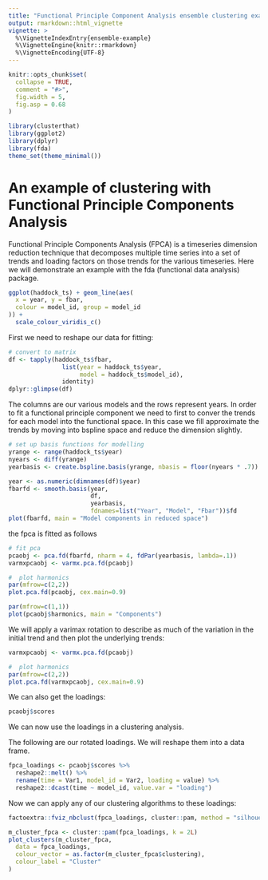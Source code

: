 ```yaml
---
title: "Functional Principle Component Analysis ensemble clustering example"
output: rmarkdown::html_vignette
vignette: >
  %\VignetteIndexEntry{ensemble-example}
  %\VignetteEngine{knitr::rmarkdown}
  %\VignetteEncoding{UTF-8}
---
```


```r
knitr::opts_chunk$set(
  collapse = TRUE,
  comment = "#>",
  fig.width = 5,
  fig.asp = 0.68
)
```

```r
library(clusterthat)
library(ggplot2)
library(dplyr)
library(fda)
theme_set(theme_minimal())
```

# An example of clustering with Functional Principle Components Analysis

Functional Principle Components Analysis (FPCA) is a timeseries dimension reduction technique that decomposes multiple time series into a set of trends and loading factors on those trends for the various timeseries. Here we will demonstrate an example with the fda (functional data analysis) package.

```r
ggplot(haddock_ts) + geom_line(aes(
  x = year, y = fbar,
  colour = model_id, group = model_id
)) +
  scale_colour_viridis_c()
```

First we need to reshape our data for fitting:

```r
# convert to matrix
df <- tapply(haddock_ts$fbar, 
               list(year = haddock_ts$year, 
                    model = haddock_ts$model_id),
               identity)
dplyr::glimpse(df)
```

The columns are our various models and the rows represent years.  In order to fit a functional principle component we need to first to conver the trends for each model into the functional space.  In this case we fill approximate the trends by moving into bspline space and reduce the dimension slightly.

```r
# set up basis functions for modelling
yrange <- range(haddock_ts$year)
nyears <- diff(yrange)
yearbasis <- create.bspline.basis(yrange, nbasis = floor(nyears * .7))

year <- as.numeric(dimnames(df)$year)
fbarfd <- smooth.basis(year, 
                       df,
                       yearbasis, 
                       fdnames=list("Year", "Model", "Fbar"))$fd
plot(fbarfd, main = "Model components in reduced space")
```


the fpca is fitted as follows

```r
# fit pca
pcaobj <- pca.fd(fbarfd, nharm = 4, fdPar(yearbasis, lambda=.1))
varmxpcaobj <- varmx.pca.fd(pcaobj)

#  plot harmonics
par(mfrow=c(2,2))
plot.pca.fd(pcaobj, cex.main=0.9)

par(mfrow=c(1,1))
plot(pcaobj$harmonics, main = "Components")
```

We will apply a varimax rotation to describe as much of the variation in the initial trend and then plot the underlying trends:

```r
varmxpcaobj <- varmx.pca.fd(pcaobj)

#  plot harmonics
par(mfrow=c(2,2))
plot.pca.fd(varmxpcaobj, cex.main=0.9)
```

We can also get the loadings:

```r
pcaobj$scores
```

We can now use the loadings in a clustering analysis.

The following are our rotated loadings. We will reshape them into a data frame.

```r
fpca_loadings <- pcaobj$scores %>%
  reshape2::melt() %>%
  rename(time = Var1, model_id = Var2, loading = value) %>%
  reshape2::dcast(time ~ model_id, value.var = "loading")
```

Now we can apply any of our clustering algorithms to these loadings:

```r
factoextra::fviz_nbclust(fpca_loadings, cluster::pam, method = "silhouette")

m_cluster_fpca <- cluster::pam(fpca_loadings, k = 2L)
plot_clusters(m_cluster_fpca,
  data = fpca_loadings,
  colour_vector = as.factor(m_cluster_fpca$clustering),
  colour_label = "Cluster"
)
```
